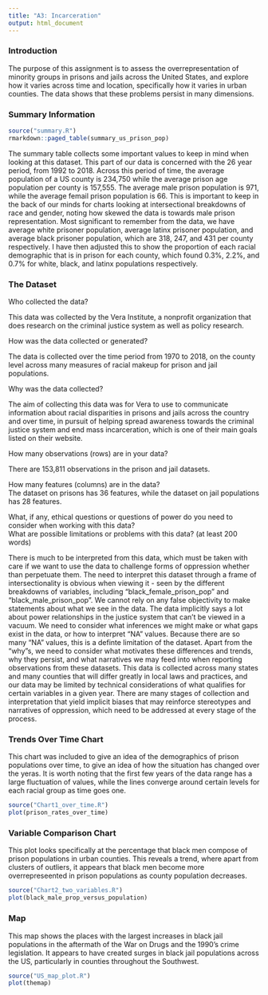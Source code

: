 ```yaml
---
title: "A3: Incarceration"
output: html_document
---
```


### Introduction

The purpose of this assignment is to assess the overrepresentation of minority groups in prisons and jails across the United States, and explore how it varies across time and location, specifically how it varies in urban counties. The data shows that these problems persist in many dimensions. 

### Summary Information

```r
source("summary.R")
rmarkdown::paged_table(summary_us_prison_pop)
```
The summary table collects some important values to keep in mind when looking at this dataset. This part of our data is concerned with the 26 year period, from 1992 to 2018. Across this period of time, the average population of a US county is 234,750 while the average prison age population per county is 157,555. The average male prison population is 971, while the average femail prison population is 66. This is important to keep in the back of our minds for charts looking at intersectional breakdowns of race and gender, noting how skewed the data is towards male prison representation. Most significant to remember from the data, we have average white prisoner population, average latinx prisoner population, and average black prisoner population, which are 318, 247, and 431 per county respectively. I have then adjusted this to show the proportion of each racial demographic that is in prison for each county, which found 0.3%, 2.2%, and 0.7% for white, black, and latinx populations respectively. 



### The Dataset

Who collected the data?  

  This data was collected by the Vera Institute, a nonprofit organization that does research on the criminal justice system as well as policy research. 

How was the data collected or generated?  

  The data is  collected over the time period from 1970 to 2018, on the county level across many measures of racial makeup for prison and jail populations. 

Why was the data collected?  

  The aim of collecting this data was for Vera to use to communicate information about racial disparities in prisons and jails across the country and over time, in pursuit of helping spread awareness towards the criminal justice system and end mass incarceration, which is one of their main goals listed on their website. 

How many observations (rows) are in your data?  

  There are 153,811 observations in the prison and jail datasets.

How many features (columns) are in the data?  
  The dataset on prisons has 36 features, while the dataset on jail populations has 28 features. 

What, if any, ethical questions or questions of power do you need to consider when working with this data?  
What are possible limitations or problems with this data?   (at least 200 words)

  There is much to be interpreted from this data, which must be taken with care if we want to use the data to challenge forms of oppression whether than perpetuate them. The need to interpret this dataset through a frame of intersectionality is obvious when viewing it - seen by the different breakdowns of variables, including "black_female_prison_pop" and "black_male_prison_pop". We cannot rely on any false objectivity to make statements about what we see in the data. The data implicitly says a lot about power relationships in the justice system that can't be viewed in a vacuum. We need to consider what inferences we might make or what gaps exist in the data, or how to interpret "NA" values. Because there are so many "NA" values, this is a definte limitation of the dataset. Apart from the "why"s, we need to consider  what motivates these differences and trends, why they persist, and what narratives we may feed into when reporting observations from these datasets. This data is collected across many states and many counties that will differ greatly in local laws and practices, and our data may be limited by technical considerations of what qualifies for certain variables in a given year.  There are many stages of collection and interpretation that yield implicit biases that may reinforce stereotypes and narratives of oppression, which need to be addressed at every stage of the process. 


### Trends Over Time Chart

This chart was included to give an idea of the demographics of prison populations over time, to give an idea of how the situation has changed over the yeras. It is worth noting that the first few years of the data range has a large fluctuation of values, while the lines converge around certain levels for each racial group as time goes one. 

```r
source("Chart1_over_time.R")
plot(prison_rates_over_time)
```


### Variable Comparison Chart

This plot looks specifically at the percentage that black men compose of prison populations in urban counties. This reveals a trend, where apart from clusters of outliers, it appears that black men become more overrepreseented in prison populations as county population decreases. 

```r
source("Chart2_two_variables.R")
plot(black_male_prop_versus_population)
```

### Map

This map shows the places with the largest increases in black jail populations in the aftermath of the War on Drugs and the 1990's crime legislation. It appears to have created surges in black jail populations across the US, particularly in counties throughout the Southwest. 

```r
source("US_map_plot.R")
plot(themap)
```

